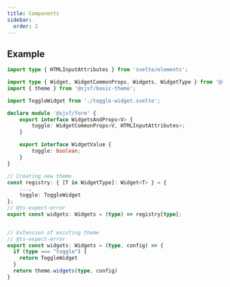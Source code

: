 ```yaml
---
title: Components
sidebar:
  order: 2
---
```


## Example

```typescript
import type { HTMLInputAttributes } from 'svelte/elements';

import type { Widget, WidgetCommonProps, Widgets, WidgetType } from '@sjsf/form';
import { theme } from '@sjsf/basic-theme';

import ToggleWidget from './toggle-widget.svelte';

declare module '@sjsf/form' {
	export interface WidgetsAndProps<V> {
		toggle: WidgetCommonProps<V, HTMLInputAttributes>;
	}

	export interface WidgetValue {
		toggle: boolean;
	}
}

// Creating new theme
const registry: { [T in WidgetType]: Widget<T> } = {
	...,
	toggle: ToggleWidget
};
// @ts-expect-error
export const widgets: Widgets = (type) => registry[type];


// Extension of existing theme
// @ts-expect-error
export const widgets: Widgets = (type, config) => {
  if (type === "toggle") {
    return ToggleWidget
  }
  return theme.widgets(type, config)
}
```
